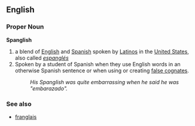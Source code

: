 ==English==
===Proper Noun===
'''Spanglish'''
#a blend of [[English]] and [[Spanish]] spoken by [[Latino]]s in the [[United States]], also called ''[[espanglés]]''
#Spoken by a student of Spanish when they use English words in an otherwise Spanish sentence or when using or creating [[false cognate]]s.
#:''His Spanglish was quite embarrassing when he said he was "embarazado".''

===See also===
*[[franglais]]